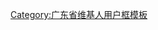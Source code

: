 {{Userbox
|border-c=black
|border-s=1
|id-c=white
|info-c=#E6E6FA
|info-s=9
|id=[[File:Maoming_Railway_Station.jpg|70px]]
|info=己只係'''[[茂名]]'''人来个。
}}

<includeonly>[[Category:茂名维基人|{{PAGENAME}}]][[Category:广东维基人|{{PAGENAME}}]]</includeonly>
<noinclude>
[[Category:广东省维基人用户框模板]]
</noinclude>